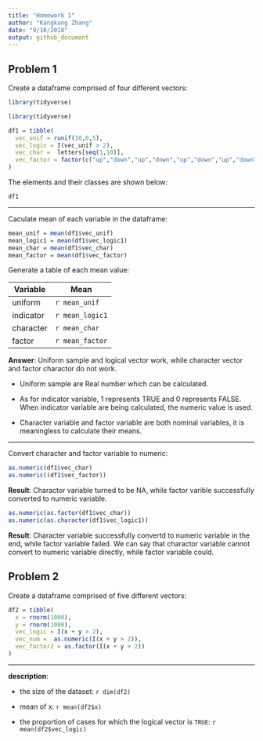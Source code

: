 ```yaml
---
title: "Homework 1"
author: "Kangkang Zhang"
date: "9/16/2018"
output: github_document
---
```

  
## Problem 1
  
Create a dataframe comprised of four different vectors:

```r
library(tidyverse)
```

```r
library(tidyverse)
```

```r

df1 = tibble(
  vec_unif = runif(10,0,5),
  vec_logic = I(vec_unif > 2),
  vec_char =  letters[seq(1,10)],
  vec_factor = factor(c("up","down","up","down","up","down","up","down","up","down"))
)

```

The elements and their classes are shown below:
  
```r
df1
```
--------------------------
  
Caculate mean of each variable in the dataframe:
```r
mean_unif = mean(df1$vec_unif)
mean_logic1 = mean(df1$vec_logic1)
mean_char = mean(df1$vec_char)
mean_factor = mean(df1$vec_factor)
```

Generate a table of each mean value:
  
  Variable    |    Mean
------------- | -------------
uniform  | `r mean_unif`
indicator  | `r mean_logic1`
character  | `r mean_char`
factor  | `r mean_factor`

**Answer**: 
Uniform sample and logical vector work, while character vector and factor charactor do not work. 

*   Uniform sample are Real number which can be calculated. 

*   As for indicator variable, 1 represents TRUE and 0 represents FALSE. When indicator variable are being calculated, the numeric value is used. 

*   Character variable and factor  variable are both nominal variables, it is meaningless to calculate their means.

-----------------------------------

Convert character and factor  variable to numeric:

```r
as.numeric(df1$vec_char)
as.numeric((df1$vec_factor))
```

**Result**: Charactor variable turned to be NA, while factor varible successfully converted to numeric variable.

```r
as.numeric(as.factor(df1$vec_char))
as.numeric(as.character(df1$vec_logic1))
```

**Result**: Character variable successfully convertd to numeric variable in the end, while factor variable failed. We can say that charactor variable cannot convert to numeric variable directly, while factor variable could.

## Problem 2

Create a dataframe comprised of five different vectors:

```r

df2 = tibble(
  x = rnorm(1000),
  y = rnorm(1000),
  vec_logic = I(x + y > 2),
  vec_num =  as.numeric(I(x + y > 2)),
  vec_factor2 = as.factor(I(x + y > 2))
)

```

--------------------------

**description**:

*  the size of the dataset: `r dim(df2)`

*  mean of x: `r mean(df2$x)`

*  the proportion of cases for which the logical vector is `TRUE`: `r mean(df2$vec_logic)`